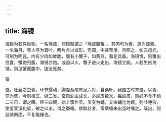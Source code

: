 ```yaml
---
---
---
```

title: 海镜
---



海镜为软件动物，一名璅蛣，郭璞赋谓之「璅蛣腹蟹」。其肉可为酱，是为蛣酱。一名海月，粤人呼为膏叶，两片合以成形。壳圆，中甚莹滑，月照之，如云母光，可制为明瓦。内有少肉如蚌胎，腹有小蟹子，如黄豆，螯足具备。海镜饥，则蟹出拾食，蟹饱归腹，海镜亦饱。或迫以火，蟹子避火走出，海镜立毙。人若生剖海镜，则见蟹藏腹中，逡巡死矣。

蚕

蚕，吐丝之虫也，环节蠕动，胸腹及尾有足六对，食桑叶。我国古时育蚕，以青、兖为盛，今则推江、浙二省。蚕自幼虫成长，必蜕皮数次。每蜕皮，则必不食不动二三日，谓之眠。经三四眠，始上簇作茧。茧变为蛹，又由蛹化为蛾，则吐唾液，使茧受湿化软，破之以出，谓之蚕蛾。欲取丝者，常乘蛾未出茧时缫之。既出，则丝绪断绝，不复能缫也。